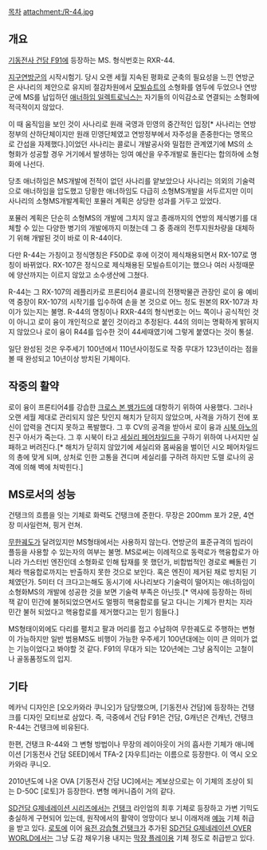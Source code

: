 [[목차]]
attachment:/R-44.jpg
== 개요 ==
[[기동전사 건담 F91]]에 등장하는 MS. 형식번호는 RXR-44.

[[지구연방군]]의 시작시험기. 당시 오랜 세월 지속된 평화로 군축의 필요성을 느낀 연방군은 사나리의 제안으로 유지비 절감차원에서 [[모빌슈트]]의 소형화를 염두에 두었으나 연방군에 MS를 납입하던 [[애너하임 일렉트로닉스]]는 자기들의 이익감소로 연결되는 소형화에 적극적이지 않았다.

이 때 움직임을 보인 것이 사나리로 원래 국영과 민영의 중간적인 입장[* 사나리는 연방정부의 산하단체이지만 원래 민영단체였고 연방정부에서 자주성을 존중한다는 명목으로 간섭을 자제했다.]이었던 사나리는 콜로니 개발공사와 밀접한 관계였기에 MS의 소형화가 성공할 경우 거기에서 발생하는 잉여 예산을 우주개발로 돌린다는 합의하에 소형화에 나선다.

당초 애너하임은 MS개발에 전적이 없던 사나리를 얕보았으나 사나리는 의외의 기술력으로 애너하임을 압도했고 당황한 애너하임도 다급히 소형MS개발을 서두르지만 이미 사나리의 소형MS개발계획인 포뮬러 계획은 상당한 성과를 거두고 있었다.

포뮬러 계획은 단순히 소형MS의 개발에 그치지 않고 종래까지의 연방의 제식병기를 대체할 수 있는 다양한 병기의 개발에까지 미쳤는데 그 중 종래의 전투지원차량을 대체하기 위해 개발된 것이 바로 이 R-44이다.

다만 R-44는 가칭이고 정식명칭은 F50D로 후에 이것이 제식채용되면서 RX-107로 명칭이 바뀌었다. RX-107은 정식으로 제식채용된 모빌슈트이기는 했으나 여러 사정때문에 양산까지는 이르지 않았고 소수생산에 그쳤다.

R-44는 그 RX-107의 레플리카로 프론티어4 콜로니의 전쟁박물관 관장인 로이 융 예비역 중장이 RX-107의 시작기를 입수하여 손을 본 것으로 어느 정도 원본의 RX-107과 차이가 있는지는 불명. R-44의 명칭이나 RXR-44의 형식번호는 어느 쪽이나 공식적인 것이 아니고 로이 융이 개인적으로 붙인 것이라고 추정된다. 44의 의미는 명확하게 밝혀지지 않았으나 로이 융이 R44를 입수한 것이 44세때였기에 그렇게 붙였다는 것이 통설.

일단 완성된 것은 우주세기 100년에서 110년사이정도로 작중 무대가 123년이라는 점을 볼 때 완성되고 10년이상 방치된 기체이다.

== 작중의 활약 ==
로이 융이 프론티어4를 강습한 [[크로스 본 뱅가드]]에 대항하기 위하여 사용했다. 그러나 오랜 세월 제대로 관리되지 않은 탓인지 해치가 닫히지 않았으며, 사격을 가하기 전에 포신이 압력을 견디지 못하고 폭발했다. 그 후 CV의 공격을 받아서 로이 융과 [[시북 아노]]의 친구 아서가 죽는다. 그 후 시북이 타고 [[세실리 페어차일드]]을 구하기 위하여 나서지만 실패하고 버려진다.[* 해치가 닫히지 않았기에 세실리와 몸싸움을 벌이던 시오 페어차일드의 총에 맞게 되며, 상처로 인한 고통을 견디며 세실리를 구하려 하지만 도렐 로나의 공격에 의해 벽에 처박힌다.]

== MS로서의 성능 ==
건탱크의 흐름을 잇는 기체로 화력도 건탱크에 준한다. 무장은 200mm 포가 2문, 4연장 미사일런쳐, 핑거 런쳐.

[[무한궤도]]가 달려있지만 MS형태에서는 사용하지 않는다. 연방군의 표준규격의 빔라이플등을 사용할 수 있는자의 여부는 불명. MS로써는 이례적으로 동력로가 핵융합로가 아니라 가스터빈 엔진인데 소형화로 인해 탑재를 못 했던가, 비합법적인 경로로 빼돌린 기체라 핵융합로까지는 반출하지 못한 것으로 보인다. 혹은 엔진이 제거된 채로 방치된 기체였던가. 5미터 더 크다고는해도 동시기에 사나리보다 기술력이 떨어지는 애너하임이 소형화MS의 개발에 성공한 것을 보면 기술력 부족은 아닌듯.[* 역샤에 등장하는 하비 잭 같이 민간에 불허되었으면서도 멀쩡히 핵융합로를 달고 다니는 기체가 판치는 지라 민간 불허 되었다고 핵융합로를 제거했다고는 믿기 힘들다.]

MS형태이외에도 다리를 펼치고 팔과 머리를 접고 수납하여 무한궤도로 주행하는 변형이 가능하지만 일반 범용MS도 비행이 가능한 우주세기 100년대에는 이미 큰 의미가 없는 기능이었다고 봐야할 것 같다. F91의 무대가 되는 120년에는 그냥 움직이는 고철이나 골동품정도의 입지.

== 기타 ==
메카닉 디자인은 [오오카와라 쿠니오]가 담당했으며, [기동전사 건담]에 등장하는 건탱크를 디자인 모티브로 삼았다. 즉, 극중에서 건담 F91은 건담, G캐넌은 건캐넌, 건탱크 R-44는 건탱크에 비유된다.

한편, 건탱크 R-44와 그 변형 방법이나 무장의 레이아웃이 거의 흡사한 기체가 애니메이션 [기동전사 건담 SEED]에서 TFA-2 [자우트]라는 이름으로 등장한다. 이 역시 오오카와라 쿠니오.

2010년도에 나온 OVA [기동전사 건담 UC]에서는 계보상으로는 이 기체의 조상이 되는 D-50C [로토]가 등장한다. 변형 메커니즘이 거의 같다.

[[SD건담 G제네레이션 시리즈]]에서는 [[건탱크]] 라인업의 최후 기체로 등장하고 가변 기믹도 충실하게 구현되어 있는데, 원작에서의 활약이 엉망이다 보니 이래저래 [[예능]] 기체 취급을 받고 있다. [[로토]]에 이어 [[육전 강습형 건탱크]]가 추가된 [[SD건담 G제네레이션 OVER WORLD]]에서는 그냥 도감 채우기용 내지는 [[막장 플레이]]용 기체 정도로 취급받고 있다.
